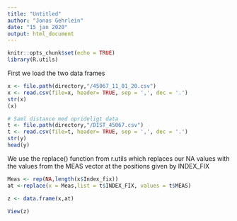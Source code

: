 ```yaml
---
title: "Untitled"
author: "Jonas Gehrlein"
date: "15 jan 2020"
output: html_document
---
```


```r
knitr::opts_chunk$set(echo = TRUE)
library(R.utils)
```
First we load the two data frames 

```r
x <- file.path(directory,"/45067_11_01_20.csv")
x <- read.csv(file=x, header= TRUE, sep = ',', dec = '.')
str(x)
(x)

# Saml distance med oprideligt data
t <- file.path(directory,"/DIST_45067.csv")
t <- read.csv(file=t, header= TRUE, sep = ',', dec = '.')
str(y)
head(y)

```

We use the replace() function from r.utils which replaces our NA values
with the values from the MEAS vector at the positions given by INDEX_FIX

```r
Meas <- rep(NA,length(x$Index_fix))
at <-replace(x = Meas,list = t$INDEX_FIX, values = t$MEAS)

z <- data.frame(x,at)

View(z)
```

